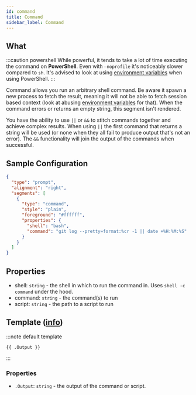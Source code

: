 ```yaml
---
id: command
title: Command
sidebar_label: Command
---
```


## What

:::caution powershell
While powerful, it tends to take a lot of time executing the command on **PowerShell**.
Even with `–noprofile` it's noticeably slower compared to `sh`. It's advised to look at using
[environment variables][env] when using PowerShell.
:::

Command allows you run an arbitrary shell command. Be aware it spawn a new process to fetch the result, meaning
it will not be able to fetch session based context (look at abusing [environment variables][env] for that).
When the command errors or returns an empty string, this segment isn't rendered.

You have the ability to use `||` or `&&` to stitch commands together and achieve complex results. When using `||`
the first command that returns a string will be used (or none when they all fail to produce output that's not an
error). The `&&` functionality will join the output of the commands when successful.

## Sample Configuration

```json
{
  "type": "prompt",
  "alignment": "right",
  "segments": [
    {
      "type": "command",
      "style": "plain",
      "foreground": "#ffffff",
      "properties": {
        "shell": "bash",
        "command": "git log --pretty=format:%cr -1 || date +%H:%M:%S"
      }
    }
  ]
}
```

## Properties

- shell: `string` - the shell in which to run the command in. Uses `shell -c command` under the hood.
- command: `string` - the command(s) to run
- script: `string` - the path to a script to run

## Template ([info][templates])

:::note default template

``` template
{{ .Output }}
```

:::

### Properties

- `.Output`: `string` - the output of the command or script.

[env]: /docs/configuration/templates#environment-variables
[templates]: /docs/configuration/templates
